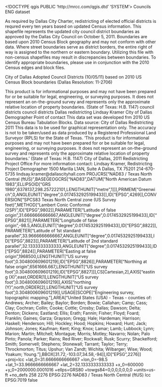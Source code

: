 <!DOCTYPE qgis PUBLIC 'http://mrcc.com/qgis.dtd' 'SYSTEM'>
<qgis version="3.32.2-Lima">
  <identifier>Councils</identifier>
  <parentidentifier></parentidentifier>
  <language>ENG</language>
  <type>dataset</type>
  <title>Dallas City Council Districts</title>
  <abstract>As required by Dallas City Charter, redistricting of elected official districts is requred every ten years based on updated Census information. This shapefile represents the updated city council district boundaries as approved by the Dallas City Council on October 5, 2011. Boundaries are based upon 2010 Census Block geography and may not conform with other data. Where street boundaries serve as district borders, the entire right of way is assigned to the northern or eastern boundary.
Utilizing this file with non-census shapefiles may result in discrepancies between boundaries. To identify appropriate boundaries, please use in conjunction with the 2010 Census edges and block files.

City of Dallas Adopted Council Districts (10/05/11) based on 2010 US Census Block boundaries (Dallas Resolution: 11-2706)

This product is for informational purposes and may not have been prepared for or be suitable for legal, engineering, or surveying purposes. It does not represent an on-the-ground survey and represents only the approximate relative location of property boundaries. (State of Texas: H.B. 1147)</abstract>
  <keywords vocabulary="Search keys">
    <keyword>council</keyword>
    <keyword>districts</keyword>
    <keyword>council districts</keyword>
    <keyword>Dallas</keyword>
    <keyword>redistricting</keyword>
  </keywords>
  <contact>
    <name>Lindsay Kramer</name>
    <organization>City of Dallas</organization>
    <position>Demographer</position>
    <voice></voice>
    <fax></fax>
    <email></email>
    <role>Point of contact</role>
  </contact>
  <links/>
  <history>This data set was developed frm 2010 US Census Bureau Tabulation Blocks.</history>
  <history>Data source: City of Dallas Redistricting 2011</history>
  <dates/>
  <fees></fees>
  <constraints type="Limitations of use">This data is to be used for graphical representation only. The accuracy is not to be taken/used as data produced by a Registered Professional Land Surveyor (RPLS) for the State of Texas. ‘This product is for informational purposes and may not have been prepared for or be suitable for legal, engineering, or surveying purposes. It does not represent an on-the-ground survey and represents only the approximate relative location of property boundaries.’ (State of Texas: H.B. 1147)</constraints>
  <rights>City of Dallas, 2011 Redistricting Project Office&#xd;
&#xd;
For more information contact:&#xd;
Lindsay Kramer, Redistricting Project Demographer&#xd;
1500 Marilla&#xd;
L1AN, Suite A&#xd;
Dallas, TX 75201&#xd;
214-670-5735&#xd;
lindsay.kramer@dallascityhall.com</rights>
  <encoding></encoding>
  <crs>
    <spatialrefsys nativeFormat="Wkt">
      <wkt>PROJCRS["NAD83 / Texas North Central (ftUS)",BASEGEOGCRS["NAD83",DATUM["North American Datum 1983",ELLIPSOID["GRS 1980",6378137,298.257222101,LENGTHUNIT["metre",1]]],PRIMEM["Greenwich",0,ANGLEUNIT["degree",0.0174532925199433]],ID["EPSG",4269]],CONVERSION["SPCS83 Texas North Central zone (US Survey feet)",METHOD["Lambert Conic Conformal (2SP)",ID["EPSG",9802]],PARAMETER["Latitude of false origin",31.6666666666667,ANGLEUNIT["degree",0.0174532925199433],ID["EPSG",8821]],PARAMETER["Longitude of false origin",-98.5,ANGLEUNIT["degree",0.0174532925199433],ID["EPSG",8822]],PARAMETER["Latitude of 1st standard parallel",33.9666666666667,ANGLEUNIT["degree",0.0174532925199433],ID["EPSG",8823]],PARAMETER["Latitude of 2nd standard parallel",32.1333333333333,ANGLEUNIT["degree",0.0174532925199433],ID["EPSG",8824]],PARAMETER["Easting at false origin",1968500,LENGTHUNIT["US survey foot",0.304800609601219],ID["EPSG",8826]],PARAMETER["Northing at false origin",6561666.667,LENGTHUNIT["US survey foot",0.304800609601219],ID["EPSG",8827]]],CS[Cartesian,2],AXIS["easting (X)",east,ORDER[1],LENGTHUNIT["US survey foot",0.304800609601219]],AXIS["northing (Y)",north,ORDER[2],LENGTHUNIT["US survey foot",0.304800609601219]],USAGE[SCOPE["Engineering survey, topographic mapping."],AREA["United States (USA) - Texas - counties of: Andrews; Archer; Bailey; Baylor; Borden; Bowie; Callahan; Camp; Cass; Clay; Cochran; Collin; Cooke; Cottle; Crosby; Dallas; Dawson; Delta; Denton; Dickens; Eastland; Ellis; Erath; Fannin; Fisher; Floyd; Foard; Franklin; Gaines; Garza; Grayson; Gregg; Hale; Hardeman; Harrison; Haskell; Henderson; Hill; Hockley; Hood; Hopkins; Howard; Hunt; Jack; Johnson; Jones; Kaufman; Kent; King; Knox; Lamar; Lamb; Lubbock; Lynn; Marion; Martin; Mitchell; Montague; Morris; Motley; Navarro; Nolan; Palo Pinto; Panola; Parker; Rains; Red River; Rockwall; Rusk; Scurry; Shackelford; Smith; Somervell; Stephens; Stonewall; Tarrant; Taylor; Terry; Throckmorton; Titus; Upshur; Van Zandt; Wichita; Wilbarger; Wise; Wood; Yoakum; Young."],BBOX[31.72,-103.07,34.58,-94]],ID["EPSG",2276]]</wkt>
      <proj4>+proj=lcc +lat_0=31.6666666666667 +lon_0=-98.5 +lat_1=33.9666666666667 +lat_2=32.1333333333333 +x_0=600000 +y_0=2000000.0001016 +ellps=GRS80 +towgs84=0,0,0,0,0,0,0 +units=us-ft +no_defs</proj4>
      <srsid>258</srsid>
      <srid>2276</srid>
      <authid>EPSG:2276</authid>
      <description>NAD83 / Texas North Central (ftUS)</description>
      <projectionacronym>lcc</projectionacronym>
      <ellipsoidacronym>EPSG:7019</ellipsoidacronym>
      <geographicflag>false</geographicflag>
    </spatialrefsys>
  </crs>
  <extent>
    <spatial maxz="0" miny="32.60590499999999992" maxx="-96.46270699999999465" maxy="33.03101099999999946" minx="-97.00063299999999344" dimensions="2" crs="EPSG:2276" minz="0"/>
  </extent>
</qgis>
